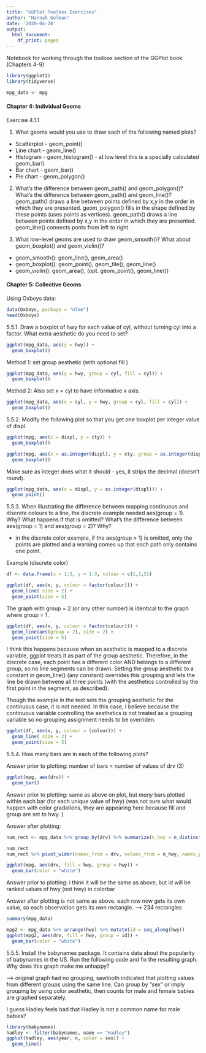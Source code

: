 ```yaml
---
title: "GGPlot Toolbox Exercises"
author: "Hannah Gelman"
date: '2020-04-20'
output:
  html_document:
    df_print: paged
---
```


Notebook for working through the toolbox section of the GGPlot book (Chapters 4-9)


```r
library(ggplot2) 
library(tidyverse)

mpg_data <- mpg
```

#### Chapter 4: Individual Geoms 

Exercise 4.1.1


1. What geoms would you use to draw each of the following named plots?
- Scatterplot - geom_point() 
- Line chart - geom_line()
- Histogram - geom_histogram() - at low level this is a specially calculated geom_bar() 
- Bar chart - geom_bar()
- Pie chart - geom_polygon() 

2. What’s the difference between geom_path() and geom_polygon()? What’s the difference between geom_path() and geom_line()?
geom_path() draws a line between points defined by x,y in the order in which they are presented. geom_polygon() fills in the shape defined by these points (uses points as vertices). 
geom_path() draws a line between points defined by x,y in the order in which they are presented. geom_line() connects ponts from left to right. 

3. What low-level geoms are used to draw geom_smooth()? What about geom_boxplot() and geom_violin()?
- geom_smooth():  geom_line(), geom_area() 
- geom_boxplot(): geom_point(), geom_tile(), geom_line() 
- geom_violin(): geom_area(), (opt. geom_point(), geom_line())


#### Chapter 5: Collective Geoms

Using Oxboys data: 
```r
data(Oxboys, package = "nlme")
head(Oxboys)
```

5.5.1. Draw a boxplot of hwy for each value of cyl, without turning cyl into a factor. What extra aesthetic do you need to set?
```r
ggplot(mpg_data, aes(y = hwy)) + 
  geom_boxplot()
```

Method 1: set group aesthetic (with optional fill )

```r
ggplot(mpg_data, aes(y = hwy, group = cyl, fill = cyl)) + 
  geom_boxplot()
```

Method 2: Also set x = cyl to have informative x axis. 

```r
ggplot(mpg_data, aes(x = cyl, y = hwy, group = cyl, fill = cyl)) + 
  geom_boxplot()
```

5.5.2. Modify the following plot so that you get one boxplot per integer value of displ.
```r
ggplot(mpg, aes(x = displ, y = cty)) + 
  geom_boxplot()
```

```r
ggplot(mpg, aes(x = as.integer(displ), y = cty, group = as.integer(displ))) + 
  geom_boxplot()
```

Make sure as integer does what it should  - yes, it strips the decimal (doesn't round). 
```r
ggplot(mpg_data, aes(x = displ, y = as.integer(displ))) + 
  geom_point()
```

5.5.3. When illustrating the difference between mapping continuous and discrete colours to a line, the discrete example needed aes(group = 1). Why? What happens if that is omitted? What’s the difference between aes(group = 1) and aes(group = 2)? Why?

- in the discrete color example, if the aes(group = 1) is omitted, only the points are plotted and a warning comes up that each path only contains one point.

Example (discrete color) 
```r
df <- data.frame(x = 1:3, y = 1:3, colour = c(1,3,5))

ggplot(df, aes(x, y, colour = factor(colour))) + 
  geom_line( size = 2) +
  geom_point(size = 5)
```

The graph with group = 2 (or any other number) is identical to the graph where group = 1. 


```r
ggplot(df, aes(x, y, colour = factor(colour))) + 
  geom_line(aes(group = 2), size = 2) +
  geom_point(size = 5)
```

I think this happens because when an aesthetic is mapped to a discrete variable, ggplot treats it as part of the group aesthetic. Therefore, in the discrete case, each point has a different color AND belongs to a different group, so no line segments can be drawn. Setting the group aesthetic to a constant in geom_line() (any constant) overrides this grouping and lets the line be drawn betwene all three points (with the aesthetics controlled by the first point in the segment, as described). 

Though the example in the text sets the grouping aesthetic for the continuous case, it is not needed. In this case, I believe because the continuous variable controlling the aesthetics is not treated as a grouping variable so no grouping assignment needs to be overriden. 

```r
ggplot(df, aes(x, y, colour = (colour))) + 
  geom_line( size = 2) +
  geom_point(size = 5)

```

5.5.4. How many bars are in each of the following plots?

Answer prior to plotting: number of bars = number of values of drv (3)
```r
ggplot(mpg, aes(drv)) + 
  geom_bar()
```

Answer prior to plotting: same as above on plot, but *many* bars plotted within each bar (for each unique value of hwy) (was not sure what would happen with color gradations, they are appearing here because fill and group are set to hwy.  )

Answer after plotting: 

```r
num_rect <- mpg_data %>% group_by(drv) %>% summarize(n_hwy = n_distinct(hwy))

num_rect
num_rect %>% pivot_wider(names_from = drv, values_from = n_hwy, names_prefix = "drv_") %>% mutate(total = drv_4 + drv_f + drv_r)
```

```r
ggplot(mpg, aes(drv, fill = hwy, group = hwy)) + 
  geom_bar(color = "white")
```

Answer prior to plotting: i think it will be the same as above, but id will be ranked values of hwy (not hwy) in colorbar 

Answer after plotting is not same as above. each row now gets its own value, so each observation gets its own rectangle. 
--> 234 rectangles 
```r
summary(mpg_data) 
```


```r
mpg2 <- mpg_data %>% arrange(hwy) %>% mutate(id = seq_along(hwy)) 
ggplot(mpg2, aes(drv, fill = hwy, group = id)) + 
  geom_bar(color = "white")
```

5.5.5. Install the babynames package. It contains data about the popularity of babynames in the US. Run the following code and fix the resulting graph. Why does this graph make me unhappy?

--> original graph had no grouping, sawtooth indicated that plotting values from different groups using the same line. Can group by "sex" or imply grouping by using color aesthetic, then counts for male and female babies are graphed separately. 

I guess Hadley feels bad that Hadley is not a common name for male babies? 
```r
library(babynames)
hadley <- filter(babynames, name == "Hadley")
ggplot(hadley, aes(year, n, color = sex)) + 
  geom_line()
```

